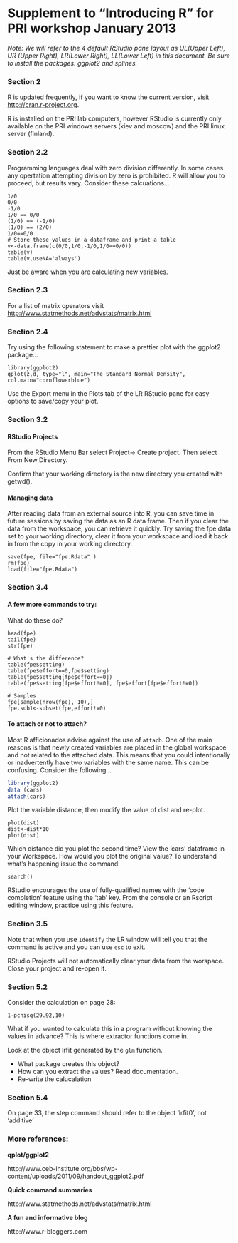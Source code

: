 Supplement to "Introducing R" for PRI workshop January 2013 
===========================================================
*Note: We will refer to the 4 default RStudio pane layout as UL(Upper Left), UR (Upper Right), LR(Lower Right), LL(Lower Left) in this document.  Be sure to install the packages: ggplot2 and splines.*

### Section 2
R is updated frequently, if you want to know the current version, visit [http://cran.r-project.org](http://cran.r-project.org).   

R is installed on the PRI lab computers, however RStudio is currently only available on the PRI windows servers (kiev and moscow) and the PRI linux server (finland). 

### Section 2.2
Programming languages deal with zero division differently.  In some cases any opertation attempting division by zero is prohibited.  R will allow you to proceed, but results vary.  Consider these calcuations...
```
1/0
0/0
-1/0
1/0 == 0/0
(1/0) == (-1/0)
(1/0) == (2/0)
1/0==0/0
# Store these values in a dataframe and print a table
v<-data.frame(c(0/0,1/0,-1/0,1/0==0/0))
table(v)
table(v,useNA='always')
```
Just be aware when you are calculating new variables.

### Section 2.3
For a list of matrix operators visit [http://www.statmethods.net/advstats/matrix.html](http://www.statmethods.net/advstats/matrix.html)

### Section 2.4
Try using the following statement to make a prettier plot with the ggplot2 package...
```
library(ggplot2)
qplot(z,d, type="l", main="The Standard Normal Density", col.main="cornflowerblue")
```

Use the Export menu in the Plots tab of the LR RStudio pane for easy options to save/copy your plot.

### Section 3.2 

#### RStudio Projects

From the RStudio Menu Bar select Project-> Create project. Then select From New Directory.  

Confirm that your working directory is the new directory you created with getwd().

#### Managing data
After reading data from an external source into R, you can save time in future sessions by saving the data as an R data frame.   Then if you clear the data from the workspace, you can retrieve it quickly.   Try saving the fpe data set to your working directory, clear it from your workspace and load it back in from the copy in your working directory.

```
save(fpe, file="fpe.Rdata" )
rm(fpe)
load(file="fpe.Rdata")
```

### Section 3.4

#### A few more commands to try:
What do these do?

```
head(fpe)
tail(fpe)
str(fpe)

# What's the difference?
table(fpe$setting)
table(fpe$effort==0,fpe$setting)
table(fpe$setting[fpe$effort==0])
table(fpe$setting[fpe$effort!=0], fpe$effort[fpe$effort!=0])

# Samples
fpe[sample(nrow(fpe), 10),]
fpe.sub1<-subset(fpe,effort!=0)
```

#### To attach or not to attach?
Most R afficionados advise against the use of `attach`.  One of the main reasons is that newly created variables are placed in the global workspace and not related to the attached data.  This means that you could intentionally or inadvertently have two variables with the same name.  This can be confusing.  Consider the following...

```r
library(ggplot2)
data (cars)
attach(cars)
```
Plot the variable distance, then modify the value of dist and re-plot.

```
plot(dist)
dist<-dist*10
plot(dist) 
```

Which distance did you plot the second time?  View the 'cars' dataframe in your Workspace.  How would you plot the original value?   To understand what's happening issue the command:

```
search()
```
RStudio encourages the use of fully-qualified names with the 'code completion' feature using the 'tab' key.   From the console or an Rscript editing window, practice using this feature.  

### Section 3.5
Note that when you use `Identify` the LR window will tell you that the command is active and you can use `esc` to exit.

RStudio Projects will not automatically clear your data from the worspace.   Close your project and re-open it. 

### Section 5.2

Consider the calculation on page 28:
```
1-pchisq(29.92,10)
```

What if you wanted to calculate this in a program without knowing the values in advance?   This is where extractor functions come in.

Look at the object lrfit generated by the `glm` function.  

* What package creates this object?  
* How can you extract the values?  Read documentation.
* Re-write the calucalation

<!--  1-pchisq(deviance(lrfit), df.residual(lrfit)) -->

### Section 5.4
On page 33, the step command should refer to the object 'lrfit0', not 'additive'

### More references:

__qplot/ggplot2__

http://www.ceb-institute.org/bbs/wp-content/uploads/2011/09/handout_ggplot2.pdf

__Quick command summaries__

http://www.statmethods.net/advstats/matrix.html

__A fun and informative blog__

http://www.r-bloggers.com
